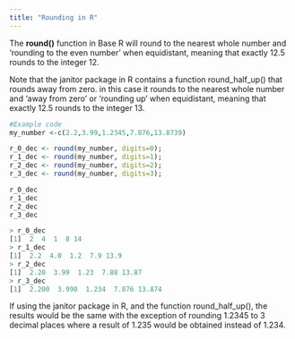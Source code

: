 ```yaml
---
title: "Rounding in R"
---
```


The **round()** function in Base R will round to the nearest whole number and 'rounding to the even number' when equidistant, meaning that exactly 12.5 rounds to the integer 12.

Note that the janitor package in R contains a function round_half_up() that rounds away from zero. in this case it rounds to the nearest whole number and 'away from zero' or 'rounding up' when equidistant, meaning that exactly 12.5 rounds to the integer 13.

```R
#Example code
my_number <-c(2.2,3.99,1.2345,7.876,13.8739)

r_0_dec <- round(my_number, digits=0);
r_1_dec <- round(my_number, digits=1);
r_2_dec <- round(my_number, digits=2);
r_3_dec <- round(my_number, digits=3);

r_0_dec
r_1_dec
r_2_dec
r_3_dec

> r_0_dec
[1]  2  4  1  8 14
> r_1_dec
[1]  2.2  4.0  1.2  7.9 13.9
> r_2_dec
[1]  2.20  3.99  1.23  7.88 13.87
> r_3_dec
[1]  2.200  3.990  1.234  7.876 13.874


```

If using the janitor package in R, and the function round_half_up(), the results would be the same with the exception of rounding 1.2345 to 3 decimal places where a result of 1.235 would be obtained instead of 1.234.

